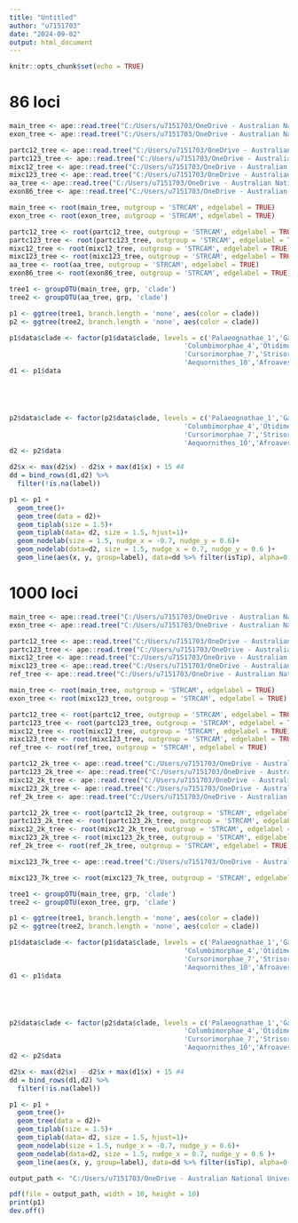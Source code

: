 ```yaml
---
title: "Untitled"
author: "u7151703"
date: "2024-09-02"
output: html_document
---
```


```r
knitr::opts_chunk$set(echo = TRUE)
```

# 86 loci
```r
main_tree <- ape::read.tree("C:/Users/u7151703/OneDrive - Australian National University/Desktop/research/aves_evo/draft_results/ref_trees/63K_abb.treefile")
exon_tree <- ape::read.tree("C:/Users/u7151703/OneDrive - Australian National University/Desktop/research/aves_evo/draft_results/ref_trees/exon_ref_unrooted.treefile")

partc12_tree <- ape::read.tree("C:/Users/u7151703/OneDrive - Australian National University/Desktop/research/aves_evo/draft_results/exon100/part_c12_92_unrooted.treefile")
partc123_tree <- ape::read.tree("C:/Users/u7151703/OneDrive - Australian National University/Desktop/research/aves_evo/draft_results/exon100/part_c123_92_unrooted.treefile")
mixc12_tree <- ape::read.tree("C:/Users/u7151703/OneDrive - Australian National University/Desktop/research/aves_evo/draft_results/exon100/mix_c12_92_unrooted.treefile")
mixc123_tree <- ape::read.tree("C:/Users/u7151703/OneDrive - Australian National University/Desktop/research/aves_evo/draft_results/exon100/mix_c123_92_unrooted.treefile")
aa_tree <- ape::read.tree("C:/Users/u7151703/OneDrive - Australian National University/Desktop/research/aves_evo/draft_results/exon100/aa_92_unrooted.treefile")
exon86_tree <- ape::read.tree("C:/Users/u7151703/OneDrive - Australian National University/Desktop/research/aves_evo/draft_results/exon100/refexon_92_unrooted.treefile")
```

```r
main_tree <- root(main_tree, outgroup = 'STRCAM', edgelabel = TRUE)
exon_tree <- root(exon_tree, outgroup = 'STRCAM', edgelabel = TRUE)

partc12_tree <- root(partc12_tree, outgroup = 'STRCAM', edgelabel = TRUE)
partc123_tree <- root(partc123_tree, outgroup = 'STRCAM', edgelabel = TRUE)
mixc12_tree <- root(mixc12_tree, outgroup = 'STRCAM', edgelabel = TRUE)
mixc123_tree <- root(mixc123_tree, outgroup = 'STRCAM', edgelabel = TRUE)
aa_tree <- root(aa_tree, outgroup = 'STRCAM', edgelabel = TRUE)
exon86_tree <- root(exon86_tree, outgroup = 'STRCAM', edgelabel = TRUE)
```

```r
tree1 <- groupOTU(main_tree, grp, 'clade')
tree2 <- groupOTU(aa_tree, grp, 'clade')

p1 <- ggtree(tree1, branch.length = 'none', aes(color = clade))
p2 <- ggtree(tree2, branch.length = 'none', aes(color = clade))

p1$data$clade <- factor(p1$data$clade, levels = c('Palaeognathae_1','Galloanseres_2','Mirandornithes_3',
                                            'Columbimorphae_4','Otidimorphae_5','Opisthocomiformes_6',
                                            'Cursorimorphae_7','Strisores_8','Phaethontimorphae_9',
                                            'Aequornithes_10','Afroaves_11','Australaves_12'))
d1 <- p1$data





p2$data$clade <- factor(p2$data$clade, levels = c('Palaeognathae_1','Galloanseres_2','Mirandornithes_3',
                                            'Columbimorphae_4','Otidimorphae_5','Opisthocomiformes_6',
                                            'Cursorimorphae_7','Strisores_8','Phaethontimorphae_9',
                                            'Aequornithes_10','Afroaves_11','Australaves_12'))
d2 <- p2$data

d2$x <- max(d2$x) - d2$x + max(d1$x) + 15 #4
dd = bind_rows(d1,d2) %>% 
  filter(!is.na(label)) 

p1 <- p1 +
  geom_tree()+
  geom_tree(data = d2)+
  geom_tiplab(size = 1.5)+
  geom_tiplab(data= d2, size = 1.5, hjust=1)+
  geom_nodelab(size = 1.5, nudge_x = -0.7, nudge_y = 0.6)+
  geom_nodelab(data=d2, size = 1.5, nudge_x = 0.7, nudge_y = 0.6 )+
  geom_line(aes(x, y, group=label), data=dd %>% filter(isTip), alpha=0.3)
```

# 1000 loci
```r
main_tree <- ape::read.tree("C:/Users/u7151703/OneDrive - Australian National University/Desktop/research/aves_evo/draft_results/exon1k/main_pruned.treefile")
exon_tree <- ape::read.tree("C:/Users/u7151703/OneDrive - Australian National University/Desktop/research/aves_evo/draft_results/exon1k/exon_pruned.treefile")

partc12_tree <- ape::read.tree("C:/Users/u7151703/OneDrive - Australian National University/Desktop/research/aves_evo/draft_results/exon1k/part12_1k_unrooted.treefile")
partc123_tree <- ape::read.tree("C:/Users/u7151703/OneDrive - Australian National University/Desktop/research/aves_evo/draft_results/exon1k/part123_1k_unrooted.treefile")
mixc12_tree <- ape::read.tree("C:/Users/u7151703/OneDrive - Australian National University/Desktop/research/aves_evo/draft_results/exon1k/mix12_1k_unrooted.treefile")
mixc123_tree <- ape::read.tree("C:/Users/u7151703/OneDrive - Australian National University/Desktop/research/aves_evo/draft_results/exon1k/mix123_1k_unrooted.treefile")
ref_tree <- ape::read.tree("C:/Users/u7151703/OneDrive - Australian National University/Desktop/research/aves_evo/draft_results/exon1k/ref_1k_pruned_unrooted.treefile")
```

```r
main_tree <- root(main_tree, outgroup = 'STRCAM', edgelabel = TRUE)
exon_tree <- root(mixc123_tree, outgroup = 'STRCAM', edgelabel = TRUE)

partc12_tree <- root(partc12_tree, outgroup = 'STRCAM', edgelabel = TRUE)
partc123_tree <- root(partc123_tree, outgroup = 'STRCAM', edgelabel = TRUE)
mixc12_tree <- root(mixc12_tree, outgroup = 'STRCAM', edgelabel = TRUE)
mixc123_tree <- root(mixc123_tree, outgroup = 'STRCAM', edgelabel = TRUE)
ref_tree <- root(ref_tree, outgroup = 'STRCAM', edgelabel = TRUE)
```

```r
partc12_2k_tree <- ape::read.tree("C:/Users/u7151703/OneDrive - Australian National University/Desktop/research/aves_evo/draft_results/exon2k/part12_2k_unrooted.treefile")
partc123_2k_tree <- ape::read.tree("C:/Users/u7151703/OneDrive - Australian National University/Desktop/research/aves_evo/draft_results/exon2k/part123_2k_unrooted.treefile")
mixc12_2k_tree <- ape::read.tree("C:/Users/u7151703/OneDrive - Australian National University/Desktop/research/aves_evo/draft_results/exon2k/mix12_2k_unrooted.treefile")
mixc123_2k_tree <- ape::read.tree("C:/Users/u7151703/OneDrive - Australian National University/Desktop/research/aves_evo/draft_results/exon2k/mix123_2k_unrooted.treefile")
ref_2k_tree <- ape::read.tree("C:/Users/u7151703/OneDrive - Australian National University/Desktop/research/aves_evo/draft_results/exon2k/ref_2k_pruned_unrooted.treefile")

partc12_2k_tree <- root(partc12_2k_tree, outgroup = 'STRCAM', edgelabel = TRUE)
partc123_2k_tree <- root(partc123_2k_tree, outgroup = 'STRCAM', edgelabel = TRUE)
mixc12_2k_tree <- root(mixc12_2k_tree, outgroup = 'STRCAM', edgelabel = TRUE)
mixc123_2k_tree <- root(mixc123_2k_tree, outgroup = 'STRCAM', edgelabel = TRUE)
ref_2k_tree <- root(ref_2k_tree, outgroup = 'STRCAM', edgelabel = TRUE)
```


```r
mixc123_7k_tree <- ape::read.tree("C:/Users/u7151703/OneDrive - Australian National University/Desktop/research/aves_evo/draft_results/exon7k/mix123_7k_unrooted.treefile")

mixc123_7k_tree <- root(mixc123_7k_tree, outgroup = 'STRCAM', edgelabel = TRUE)

```


```r
tree1 <- groupOTU(main_tree, grp, 'clade')
tree2 <- groupOTU(exon_tree, grp, 'clade')

p1 <- ggtree(tree1, branch.length = 'none', aes(color = clade))
p2 <- ggtree(tree2, branch.length = 'none', aes(color = clade))

p1$data$clade <- factor(p1$data$clade, levels = c('Palaeognathae_1','Galloanseres_2','Mirandornithes_3',
                                            'Columbimorphae_4','Otidimorphae_5','Opisthocomiformes_6',
                                            'Cursorimorphae_7','Strisores_8','Phaethontimorphae_9',
                                            'Aequornithes_10','Afroaves_11','Australaves_12'))
d1 <- p1$data





p2$data$clade <- factor(p2$data$clade, levels = c('Palaeognathae_1','Galloanseres_2','Mirandornithes_3',
                                            'Columbimorphae_4','Otidimorphae_5','Opisthocomiformes_6',
                                            'Cursorimorphae_7','Strisores_8','Phaethontimorphae_9',
                                            'Aequornithes_10','Afroaves_11','Australaves_12'))
d2 <- p2$data

d2$x <- max(d2$x) - d2$x + max(d1$x) + 15 #4
dd = bind_rows(d1,d2) %>% 
  filter(!is.na(label)) 

p1 <- p1 +
  geom_tree()+
  geom_tree(data = d2)+
  geom_tiplab(size = 1.5)+
  geom_tiplab(data= d2, size = 1.5, hjust=1)+
  geom_nodelab(size = 1.5, nudge_x = -0.7, nudge_y = 0.6)+
  geom_nodelab(data=d2, size = 1.5, nudge_x = 0.7, nudge_y = 0.6 )+
  geom_line(aes(x, y, group=label), data=dd %>% filter(isTip), alpha=0.3)
```


```r
output_path <- "C:/Users/u7151703/OneDrive - Australian National University/Desktop/research/aves_evo/draft_results/exon7k/mix123_vs_main.pdf"

pdf(file = output_path, width = 10, height = 10)
print(p1)
dev.off()

```









